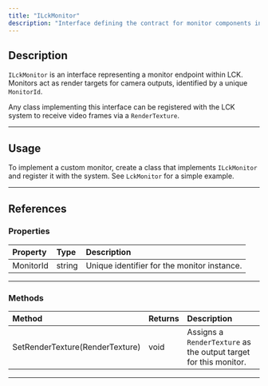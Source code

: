 ```yaml
---
title: "ILckMonitor"
description: "Interface defining the contract for monitor components in the LCK system."
---
```


## Description

`ILckMonitor` is an interface representing a monitor endpoint within LCK. Monitors act as render targets for camera outputs, identified by a unique `MonitorId`.

Any class implementing this interface can be registered with the LCK system to receive video frames via a `RenderTexture`.

---

## Usage

To implement a custom monitor, create a class that implements `ILckMonitor` and register it with the system. See `LckMonitor` for a simple example.

---

## References

### Properties

| Property  | Type   | Description                                 |
| :-------- | :----- | :------------------------------------------ |
| MonitorId | string | Unique identifier for the monitor instance. |

---

### Methods

| Method                          | Returns | Description                                                      |
| :------------------------------ | :------ | :--------------------------------------------------------------- |
| SetRenderTexture(RenderTexture) | void    | Assigns a `RenderTexture` as the output target for this monitor. |

---
